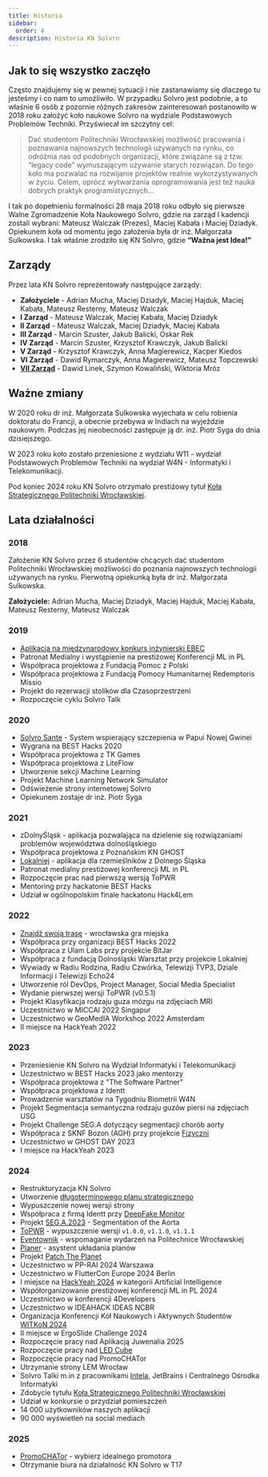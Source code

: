 ```yaml
---
title: Historia
sidebar:
  order: 4
description: Historia KN Solvro
---
```


## Jak to się wszystko zaczęło

Często znajdujemy się w pewnej sytuacji i nie zastanawiamy się dlaczego tu jesteśmy i co nam to umożliwiło. W przypadku Solvro jest podobnie, a to właśnie 6 osób z pozornie różnych zakresów zainteresowań postanowiło w 2018 roku założyć koło naukowe Solvro na wydziale Podstawowych Problemów Techniki. Przyświecał im szczytny cel:

> Dać studentom Politechniki Wrocławskiej możliwość pracowania i poznawania najnowszych technologii używanych na rynku, co odróżnia nas od podobnych organizacji, które związane są z tzw. “legacy code” wymuszającym używanie starych rozwiązań. Do tego koło ma pozwalać na rozwijanie projektów realnie wykorzystywanych w życiu. Celem, oprócz wytwarzania oprogramowania jest też nauka dobrych praktyk programistycznych…

I tak po dopełnieniu formalności 28 maja 2018 roku odbyło się pierwsze Walne Zgromadzenie Koła Naukowego Solvro, gdzie na zarząd I kadencji zostali wybrani: Mateusz Walczak (Prezes), Maciej Kabała i Maciej Dziadyk. Opiekunem koła od momentu jego założenia była dr inż. Małgorzata Sulkowska. I tak właśnie zrodziło się KN Solvro, gdzie **“Ważna jest Idea!”**

## Zarządy

Przez lata KN Solvro reprezentowały następujące zarządy:

- **Założyciele** - Adrian Mucha, Maciej Dziadyk, Maciej Hajduk, Maciej Kabała, Mateusz Resterny, Mateusz Walczak
- **I Zarząd** - Mateusz Walczak, Maciej Kabała, Maciej Dziadyk
- **II Zarząd** - Mateusz Walczak, Maciej Dziadyk, Maciej Kabała
- **III Zarząd** - Marcin Szuster, Jakub Balicki, Oskar Rek
- **IV Zarząd** - Marcin Szuster, Krzysztof Krawczyk, Jakub Balicki
- **V Zarząd** - Krzysztof Krawczyk, Anna Magierewicz, Kacper Kiedos
- **VI Zarząd** - Dawid Rymarczyk, Anna Magierewicz, Mateusz Topczewski
- **[VII Zarząd](/solvro/vii_board)** - Dawid Linek, Szymon Kowaliński, Wiktoria Mróz

## Ważne zmiany

W 2020 roku dr inż. Małgorzata Sulkowska wyjechała w celu robienia doktoratu do Francji, a obecnie przebywa w Indiach na wyjeździe naukowym. Podczas jej nieobecności zastępuje ją dr. inż. Piotr Syga do dnia dzisiejszego.

W 2023 roku koło zostało przeniesione z wydziału W11 - wydział Podstawowych Problemów Techniki na wydział W4N - Informatyki i Telekomunikacji.

Pod koniec 2024 roku KN Solvro otrzymało prestiżowy tytuł [Koła Strategicznego Politechniki Wrocławskiej](https://pwr.edu.pl/uczelnia/aktualnosci/kola-strategiczne-pwr-wybrane-lista-13575.html).

## Lata działalności

### 2018

Założenie KN Solvro przez 6 studentów chcących dać studentom Politechniki Wrocławskiej możliwości do poznania najnowszych technologii używanych na rynku. Pierwotną opiekunką była dr inż. Małgorzata Sulkowska.

**Założyciele:** Adrian Mucha, Maciej Dziadyk, Maciej Hajduk, Maciej Kabała, Mateusz Resterny, Mateusz Walczak

### 2019

- [Aplikacja na międzynarodowy konkurs inżynierski EBEC](https://solvro.pwr.edu.pl/portfolio/symulator-sklepu-na-konkurs-ebec/)
- Patronat Medialny i wystąpienie na prestiżowej Konferencji ML in PL
- Współpraca projektowa z Fundacją Pomoc z Polski
- Współpraca projektowa z Fundacją Pomocy Humanitarnej Redemptoris Missio
- Projekt do rezerwacji stolików dla Czasoprzestrzeni
- Rozpoczęcie cyklu Solvro Talk

### 2020

- [Solvro Sante](https://solvro.pwr.edu.pl/portfolio/solvro-sante/) - System wspierający szczepienia w Papui Nowej Gwinei
- Wygrana na BEST Hacks 2020
- Współpraca projektowa z TK Games
- Współpraca projektowa z LiteFlow
- Utworzenie sekcji Machine Learning
- Projekt Machine Learning Network Simulator
- Odświeżenie strony internetowej Solvro
- Opiekunem zostaje dr inż. Piotr Syga

### 2021

- zDolnyŚląsk - aplikacja pozwalająca na dzielenie się rozwiązaniami problemów województwa dolnośląskiego
- Współpraca projektowa z Poznańskim KN GHOST
- [Lokalniej](https://solvro.pwr.edu.pl/portfolio/lokalniej/) - aplikacja dla rzemieślników z Dolnego Śląska
- Patronat medialny prestiżowej konferencji ML in PL
- Rozpoczęcie prac nad pierwszą wersją ToPWR
- Mentoring przy hackatonie BEST Hacks
- Udział w ogólnopolskim finale hackatonu Hack4Lem

### 2022

- [Znajdź swoją trasę](https://solvro.pwr.edu.pl/portfolio/znajdz-swoja-trase/) - wrocławska gra miejska
- Współpraca przy organizacji BEST Hacks 2022
- Współpraca z Ulam Labs przy projekcie BitJar
- Współpraca z fundacją Dolnośląski Warsztat przy projekcie Lokalniej
- Wywiady w Radiu Rodzina, Radiu Czwórka, Telewizji TVP3, Dziale Informacji i Telewizji Echo24
- Utworzenie ról DevOps, Project Manager, Social Media Specialist
- Wydanie pierwszej wersji ToPWR (v0.5.1)
- Projekt Klasyfikacja rodzaju guza mózgu na zdjęciach MRI
- Uczestnictwo w MICCAI 2022 Singapur
- Uczestnictwo w GeoMedIA Workshop 2022 Amsterdam
- II miejsce na HackYeah 2022

### 2023

- Przeniesienie KN Solvro na Wydział Informatyki i Telekomunikacji
- Uczestnictwo w BEST Hacks 2023 jako mentorzy
- Współpraca projektowa z "The Software Partner"
- Współpraca projektowa z Identt
- Prowadzenie warsztatów na Tygodniu Biometrii W4N
- Projekt Segmentacja semantyczna rodzaju guzów piersi na zdjęciach USG
- Projekt Challenge SEG.A dotyczący segmentacji chorób aorty
- Współpraca z SKNF Bozon (AGH) przy projekcie [Fizyczni](https://solvro.pwr.edu.pl/portfolio/fizyczni/)
- Uczestnictwo w GHOST DAY 2023
- I miejsce na HackYeah 2023

### 2024

- Restrukturyzacja KN Solvro
- Utworzenie [długoterminowego planu strategicznego](/solvro/strategy)
- Wypuszczenie nowej wersji strony
- Współpraca z firmą Identt przy [DeepFake Monitor](https://solvro.pwr.edu.pl/portfolio/)
- Projekt [SEG.A.2023](https://solvro.pwr.edu.pl/portfolio/seg-a-2023/) - Segmentation of the Aorta
- [ToPWR](https://solvro.pwr.edu.pl/portfolio/to-pwr/) - wypuszczenie wersji `v1.0.0`, `v1.1.0`, `v1.1.1`
- [Eventownik](https://solvro.pwr.edu.pl/portfolio/eventownik/) - wspomaganie wydarzeń na Politechnice Wrocławskiej
- [Planer](https://solvro.pwr.edu.pl/portfolio/planer/) - asystent układania planów
- Projekt [Patch The Planet](https://solvro.pwr.edu.pl/portfolio/patch-the-planet/)
- Uczestnictwo w PP-RAI 2024 Warszawa
- Uczestnictwo w FlutterCon Europe 2024 Berlin
- I miejsce na [HackYeah 2024](https://solvro.pwr.edu.pl/blog/hack-yeah-2024-zwyciezone/) w kategorii Artificial Intelligence
- Współorganizowanie prestiżowej konferencji ML in PL 2024
- Uczestnictwo w konferencji 4Developers
- Uczestnictwo w IDEAHACK IDEAS NCBR
- Organizacja Konferencji Kół Naukowych i Aktywnych Studentów [WITKoN 2024](https://solvro.pwr.edu.pl/blog/konferencja-kol-naukowych-i-aktywnych-studentow-wit-kon-2024/)
- II miejsce w ErgoSlide Challenge 2024
- Rozpoczęcie pracy nad Aplikacją Juwenalia 2025
- Rozpoczęcie pracy nad [LED Cube](https://solvro.pwr.edu.pl/portfolio/ledcube/)
- Rozpoczęcie pracy nad PromoCHATor
- Utrzymanie strony LEM Wrocław
- Solvro Talki m.in z pracownikami [Intela](https://solvro.pwr.edu.pl/blog/scrum-w-praktyce/), JetBrains i Centralnego Ośrodka Informatyki
- Zdobycie tytułu [Koła Strategicznego Politechniki Wrocławskiej](https://solvro.pwr.edu.pl/blog/podsumowanie-roku-2024/)
- Udział w konkursie o przydział pomieszczeń
- 14 000 użytkowników naszych aplikacji
- 90 000 wyświetleń na social mediach

### 2025

- [PromoCHATor](https://promochator.solvro.pl) - wybierz idealnego promotora
- Otrzymanie biura na działalność KN Solvro w T17
